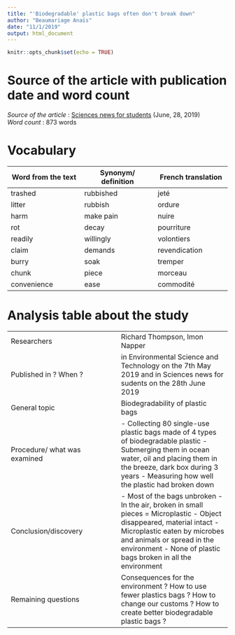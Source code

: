 ```yaml
---
title: "'Biodegradable' plastic bags often don't break down"
author: "Beaumariage Anaïs"
date: "11/1/2019"
output: html_document
---
```


```r
knitr::opts_chunk$set(echo = TRUE)
```


# Source of the article with publication date and word count

*Source of the article* : [Sciences news for students](https://www.sciencenewsforstudents.org/article/biodegradable-plastic-bags-often-dont-break-down) (June, 28, 2019)  
*Word count* : 873 words  

# Vocabulary  
| Word from the text    | Synonym/ definition    | French translation    |
| --- | --- | --- |
|trashed     | rubbished    | jeté    |
| litter    | rubbish    | ordure    |
| harm    | make pain    | nuire    |
| rot    | decay    | pourriture    |
| readily    | willingly    | volontiers    |
| claim    | demands    | revendication    |
| burry    | soak     |  tremper   |
| chunk    | piece    | morceau    |
| convenience    | ease    | commodité    |

# Analysis table about the study
|     |     |
| --- | --- |
|  Researchers   | Richard Thompson, Imon Napper   |
| Published in ? When ?    | in Environmental Science and Technology on the 7th May 2019 and in Sciences news for sudents on the 28th June 2019    |
| General topic    | Biodegradability of plastic bags    |
| Procedure/ what was examined    |  - Collecting 80 single-use plastic bags made of 4 types of biodegradable plastic  - Submerging them in ocean water, oil and placing them in the breeze, dark box during 3 years  - Measuring how well the plastic had broken down |
| Conclusion/discovery    | - Most of the bags unbroken   - In the air, broken in small pieces = Microplastic  - Object disappeared, material intact  - Microplastic eaten by microbes and animals or spread in the environment  - None of plastic bags broken in all the environment|
| Remaining questions    | Consequences for the environment ? How to use fewer plastics bags ? How to change our customs ? How to create better biodegradable plastic bags ?     |


